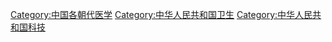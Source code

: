 [[Category:中国各朝代医学|Category:中国各朝代医学]]
[[Category:中华人民共和国卫生|Category:中华人民共和国卫生]]
[[Category:中华人民共和国科技|Category:中华人民共和国科技]]